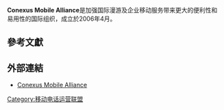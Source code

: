 {{Multiple issues|
{{Copy edit|time=2021-01-28T02:38:54+00:00}}
{{Advert|time=2021-01-28T03:23:24+00:00}}

}}
{{infobox Organization
|name             = Conexus Mobile Alliance
|image            = 
|size             = 
|formation        = 2006年4月
|type             = 國際組織
|headquarters     = 
|membership       = 9
|area_served     = [[香港|香港]]、[[臺灣|臺灣]]、[[新加坡|新加坡]]、[[菲律賓|菲律賓]]、[[越南|越南]]、[[南韓|南韓]]、[[日本|日本]]、[[泰國|泰國]]及[[印尼|印尼]]等
|leader_title     = 
|leader_name      = 
|focus           = 加強國際漫遊及企業移動服務帶來更大的便利性和易用性
|website          = http://www.conexusmobile.com/
|remarks          = <!-- 注释 -->
}}
'''Conexus Mobile Alliance'''是加强国际漫游及企业移动服务带来更大的便利性和易用性的国际组织，成立於2006年4月。

==參考文獻==
{{Reflist}}

==外部連結==
*{{en}}[http://www.conexusmobile.com/ Conexus Mobile Alliance]{{Wayback|url=http://www.conexusmobile.com/ |date=20160921064054 }}

[[Category:移动电话运营联盟|Category:移动电话运营联盟]]